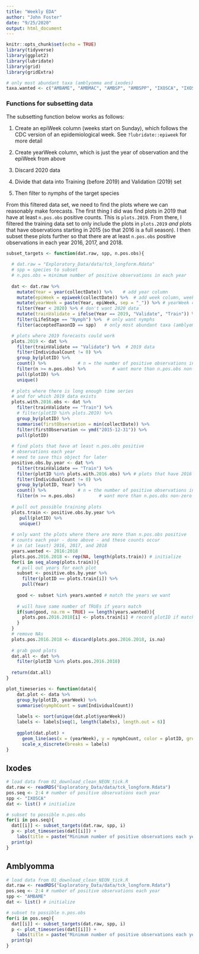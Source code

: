 ```yaml
---
title: "Weekly EDA"
author: "John Foster"
date: "9/25/2020"
output: html_document
---
```


```r
knitr::opts_chunk$set(echo = TRUE)
library(tidyverse)
library(ggplot2)
library(lubridate)
library(grid)
library(gridExtra)

# only most abundant taxa (amblyomma and ixodes)
taxa.wanted <- c("AMBAME", "AMBMAC", "AMBSP", "AMBSPP", "IXOSCA", "IXOSP", "IXOSP2", "IXOSPP", "IXOSPP1")
```

### Functions for subsetting data

The subsetting function below works as follows:

1.  Create an epiWeek column (weeks start on Sunday), which follows the CDC version of an epidemiological week. See `?lubridate::epiweek` for more detail

2. Create yearWeek column, which is just the year of observation and the epiWeek from above

3. Discard 2020 data

4. Divide that data into Training (before 2019) and Validation (2019) set

5. Then filter to nymphs of the target species

From this filtered data set, we need to find the plots where we can reasonably make forecasts. 
The first thing I did was find plots in 2019 that have at least `n.pos.obs` positive counts. 
This is `plots.2019`. 
From there, I filtered the training data set to only include the plots in `plots.2019` _and_ plots that have observations starting in 2015 (so that 2016 is a full season).
I then subset these plots further so that there are at least `n.pos.obs` positive observations in each year 2016, 2017, and 2018. 

```r
subset_targets <- function(dat.raw, spp, n.pos.obs){
  
  # dat.raw = "Exploratory_Data/data/tck_longform.Rdata"
  # spp = species to subset 
  # n.pos.obs = minimum number of positive observations in each year
  
  dat <- dat.raw %>% 
    mutate(Year = year(collectDate)) %>%    # add year column
    mutate(epiWeek = epiweek(collectDate)) %>%  # add week column, weeks start on Sunday
    mutate(yearWeek = paste(Year, epiWeek, sep = "_")) %>% # yearWeek column
    filter(Year < 2020) %>% # don't want 2020 data
    mutate(trainValidate = ifelse(Year == 2019, "Validate", "Train")) %>% # 2019 is validation
    filter(LifeStage == "Nymph") %>%  # only want nymphs
    filter(acceptedTaxonID == spp)   # only most abundant taxa (amblyomma and ixodes)

  # plots where 2019 forecasts could work
  plots.2019 <- dat %>% 
    filter(trainValidate == "Validate") %>%  # 2019 data
    filter(IndividualCount != 0) %>%
    group_by(plotID) %>% 
    count() %>%            # n = the number of positive observations in a year
    filter(n >= n.pos.obs) %>%          # want more than n.pos.obs non-zero counts in 2019
    pull(plotID) %>% 
    unique()
  
  # plots where there is long enough time series
  # and for which 2019 data exists
  plots.with.2016.obs <- dat %>% 
    filter(trainValidate == "Train") %>% 
    # filter(plotID %in% plots.2019) %>% 
    group_by(plotID) %>% 
    summarise(firstObservation = min(collectDate)) %>% 
    filter(firstObservation <= ymd("2015-12-31")) %>% 
    pull(plotID)
  
  # find plots that have at least n.pos.obs positive
  # observations each year
  # need to save this object for later
  positive.obs.by.year <- dat %>% 
    filter(trainValidate == "Train") %>%
    filter(plotID %in% plots.with.2016.obs) %>% # plots that have 2016 observations
    filter(IndividualCount != 0) %>%
    group_by(plotID, Year) %>% 
    count() %>%            # n = the number of positive observations in a year
    filter(n >= n.pos.obs)         # want more than n.pos.obs non-zero counts each year
  
  # pull out possible training plots
  plots.train <- positive.obs.by.year %>% 
     pull(plotID) %>% 
     unique()       
    
  # only want the plots where there are more than n.pos.obs positive
  # counts each year - done above - and these counts occur
  # in (at least) 2016, 2017, and 2018 
  years.wanted <- 2016:2018
  plots.pos.2016.2018 <- rep(NA, length(plots.train)) # initialize 
  for(i in seq_along(plots.train)){
    # pull out years for each plot 
    subset <- positive.obs.by.year %>% 
      filter(plotID == plots.train[i]) %>% 
      pull(Year)
    
    good <- subset %in% years.wanted # match the years we want
    
    # will have same number of TRUEs if years match
    if(sum(good, na.rm = TRUE) == length(years.wanted)){
      plots.pos.2016.2018[i] <- plots.train[i] # record plotID if match
    }
  }
  # remove NAs
  plots.pos.2016.2018 <- discard(plots.pos.2016.2018, is.na)
  
  # grab good plots
  dat.all <- dat %>% 
    filter(plotID %in% plots.pos.2016.2018)
  
  return(dat.all)
}

plot_timeseries <- function(data){
    dat.plot <- data %>% 
    group_by(plotID, yearWeek) %>%  
    summarise(nymphCount = sum(IndividualCount))
  
    labels <- sort(unique(dat.plot$yearWeek))
    labels <- labels[seq(1, length(labels), length.out = 6)]
    
    ggplot(dat.plot) +
      geom_line(aes(x = (yearWeek), y = nymphCount, color = plotID, group = plotID)) +
      scale_x_discrete(breaks = labels)  
}

```

## Ixodes

```r
# load data from 01_download_clean_NEON_tick.R
dat.raw <- readRDS("Exploratory_Data/data/tck_longform.Rdata")
pos.seq <- 2:4 # number of positive observations each year
spp <- "IXOSCA"
dat <- list() # initialize

# subset to possible n.pos.obs
for(i in pos.seq){
  dat[[i]] <- subset_targets(dat.raw, spp, i)
  p <- plot_timeseries(dat[[i]]) + 
    labs(title = paste("Minimum number of positive observations each year:", i))
  print(p)
} 


```

## Amblyomma

```r
# load data from 01_download_clean_NEON_tick.R
dat.raw <- readRDS("Exploratory_Data/data/tck_longform.Rdata")
pos.seq <- 2:4 # number of positive observations each year
spp <- "AMBAME"
dat <- list() # initialize

# subset to possible n.pos.obs
for(i in pos.seq){
  dat[[i]] <- subset_targets(dat.raw, spp, i)
  p <- plot_timeseries(dat[[i]]) + 
    labs(title = paste("Minimum number of positive observations each year:", i))
  print(p)
} 



```